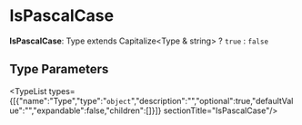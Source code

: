 
# IsPascalCase

 **IsPascalCase**: Type extends Capitalize&#60;Type & string&#62; ? `true` : `false`

## Type Parameters

<TypeList types={[{"name":"Type","type":"`object`","description":"","optional":true,"defaultValue":"","expandable":false,"children":[]}]}  sectionTitle="IsPascalCase"/>
